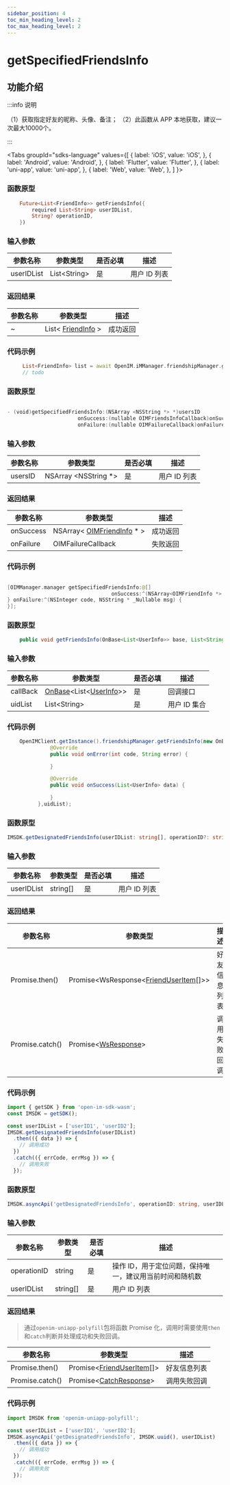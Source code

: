 ```yaml
---
sidebar_position: 4
toc_min_heading_level: 2
toc_max_heading_level: 2
---
```


# getSpecifiedFriendsInfo

## 功能介绍

:::info 说明

（1）获取指定好友的昵称、头像、备注；
（2）此函数从 APP 本地获取，建议一次最大10000个。

:::

<Tabs
groupId="sdks-language"
values={[
{ label: 'iOS', value: 'iOS', },
{ label: 'Android', value: 'Android', },
{ label: 'Flutter', value: 'Flutter', },
{ label: 'uni-app', value: 'uni-app', },
{ label: 'Web', value: 'Web', },
]
}>

<TabItem value="Flutter">

### 函数原型

```dart showLineNumbers
    Future<List<FriendInfo>> getFriendsInfo({
        required List<String> userIDList,
        String? operationID,
    })
```

### 输入参数

| 参数名称   | 参数类型      | 是否必填 | 描述         |
| ---------- | ------------- | -------- | ------------ |
| userIDList | List<String\> | 是       | 用户 ID 列表 |

### 返回结果

| 参数名称 | 参数类型                                            | 描述     |
| -------- | --------------------------------------------------- | -------- |
| ~        | List< [FriendInfo](docs/sdks/class/friend/friendInfo.mdx) > | 成功返回 |

### 代码示例

```dart showLineNumbers
     List<FriendInfo> list = await OpenIM.iMManager.friendshipManager.getFriendsInfo(userIDList: []);
     // todo
```

</TabItem>

<TabItem value="iOS">

### 函数原型

```swift showLineNumbers

- (void)getSpecifiedFriendsInfo:(NSArray <NSString *> *)usersID
                       onSuccess:(nullable OIMFriendsInfoCallback)onSuccess
                       onFailure:(nullable OIMFailureCallback)onFailure;

```

### 输入参数

| 参数名称 | 参数类型              | 是否必填 | 描述         |
| -------- | --------------------- | -------- | ------------ |
| usersID  | NSArray <NSString \*> | 是       | 用户 ID 列表 |

### 返回结果

| 参数名称  | 参数类型                                                             | 描述     |
| --------- | -------------------------------------------------------------------- | -------- |
| onSuccess | NSArray< [OIMFriendInfo](docs/sdks/class/friend/friendInfo.mdx) \* > | 成功返回 |
| onFailure | OIMFailureCallback                 | 失败返回 |

### 代码示例

```swift showLineNumbers

[OIMManager.manager getSpecifiedFriendsInfo:@[]
                                  onSuccess:^(NSArray<OIMFriendInfo *> * _Nullable userInfos) {
} onFailure:^(NSInteger code, NSString * _Nullable msg) {
}];

```

</TabItem>

<TabItem value="Android">

### 函数原型

```java showLineNumbers
    public void getFriendsInfo(OnBase<List<UserInfo>> base, List<String> uidList)
```

### 输入参数

| 参数名称 | 参数类型                                                                                     | 是否必填 | 描述         |
| -------- | -------------------------------------------------------------------------------------------- | -------- | ------------ |
| callBack | [OnBase](docs/sdks/callback/onBase.mdx)<List<[UserInfo](docs/sdks/class/user/userInfo.mdx)>> | 是       | 回调接口     |
| uidList  | List<String\>                                                                                | 是       | 用户 ID 集合 |


### 代码示例

```java showLineNumbers
    OpenIMClient.getInstance().friendshipManager.getFriendsInfo(new OnBase<List<UserInfo>>() {
              @Override
              public void onError(int code, String error) {

              }

              @Override
              public void onSuccess(List<UserInfo> data) {

              }
          },uidList);
```
</TabItem>

<TabItem value="Web">

### 函数原型

```ts showLineNumbers
IMSDK.getDesignatedFriendsInfo(userIDList: string[], operationID?: string): Promise<WsResponse<FriendUserItem[]>>
```

### 输入参数

| 参数名称   | 参数类型 | 是否必填 | 描述         |
| ---------- | -------- | -------- | ------------ |
| userIDList | string[] | 是       | 用户 ID 列表 |

### 返回结果

| 参数名称        | 参数类型                                                                        | 描述         |
| --------------- | ------------------------------------------------------------------------------- | ------------ |
| Promise.then()  | Promise<WsResponse<[FriendUserItem](docs/sdks/class/friend/friendInfo.mdx)[]>\> | 好友信息列表 |
| Promise.catch() | Promise<[WsResponse](docs/sdks/class/response.mdx)\>                            | 调用失败回调 |

### 代码示例

```js showLineNumbers
import { getSDK } from 'open-im-sdk-wasm';
const IMSDK = getSDK();

const userIDList = ['userID1', 'userID2'];
IMSDK.getDesignatedFriendsInfo(userIDList)
  .then(({ data }) => {
    // 调用成功
  })
  .catch(({ errCode, errMsg }) => {
    // 调用失败
  });
```

</TabItem>

<TabItem value="uni-app">

### 函数原型

```ts showLineNumbers
IMSDK.asyncApi('getDesignatedFriendsInfo', operationID: string, userIDList: string[]): Promise<FriendUserItem[]>
```

### 输入参数

| 参数名称    | 参数类型 | 是否必填 | 描述                                                    |
| ----------- | -------- | -------- | ------------------------------------------------------- |
| operationID | string   | 是       | 操作 ID，用于定位问题，保持唯一，建议用当前时间和随机数 |
| userIDList  | string[] | 是       | 用户 ID 列表                                            |

### 返回结果

> 通过`openim-uniapp-polyfill`包将函数 Promise 化，调用时需要使用`then`和`catch`判断并处理成功和失败回调。

| 参数名称        | 参数类型                                                            | 描述         |
| --------------- | ------------------------------------------------------------------- | ------------ |
| Promise.then()  | Promise<[FriendUserItem](docs/sdks/class/friend/friendInfo.mdx)[]\> | 好友信息列表 |
| Promise.catch() | Promise<[CatchResponse](docs/sdks/class/response.mdx)\>             | 调用失败回调 |

### 代码示例

```js showLineNumbers
import IMSDK from 'openim-uniapp-polyfill';

const userIDList = ['userID1', 'userID2'];
IMSDK.asyncApi('getDesignatedFriendsInfo', IMSDK.uuid(), userIDList)
  .then(({ data }) => {
    // 调用成功
  })
  .catch(({ errCode, errMsg }) => {
    // 调用失败
  });
```

</TabItem>

</Tabs>
